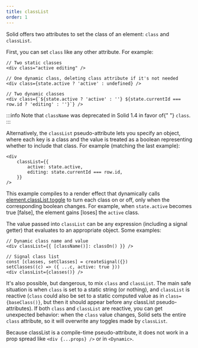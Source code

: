 ```yaml
---
title: classList
order: 1
---
```


Solid offers two attributes to set the class of an element: `class` and `classList`.

First, you can set `class` like any other attribute. For example:

```tsx
// Two static classes
<div class="active editing" />

// One dynamic class, deleting class attribute if it's not needed
<div class={state.active ? 'active' : undefined} />

// Two dynamic classes
<div class={`${state.active ? 'active' : ''} ${state.currentId === row.id ? 'editing' : ''}`} />
```

:::info
	Note that <code>className</code> was deprecated in Solid 1.4 in favor of{" "}
	<code>class</code>.
:::

Alternatively, the `classList` pseudo-attribute lets you specify an object, where each key is a class and the value is treated as a boolean representing whether to include that class. For example (matching the last example):

```tsx
<div
	classList={{ 
		active: state.active,
		editing: state.currentId === row.id,
	}}
/>
```

This example compiles to a render effect that dynamically calls [element.classList.toggle](https://developer.mozilla.org/en-US/docs/Web/API/DOMTokenList/toggle) to turn each class on or off, only when the corresponding boolean changes. For example, when `state.active` becomes true [false], the element gains [loses] the `active` class.

The value passed into `classList` can be any expression (including a signal getter) that evaluates to an appropriate object. Some examples:

```tsx
// Dynamic class name and value
<div classList={{ [className()]: classOn() }} />

// Signal class list
const [classes, setClasses] = createSignal({})
setClasses((c) => ({ ...c, active: true }))
<div classList={classes()} />
```

It's also possible, but dangerous, to mix `class` and `classList`. The main safe situation is when `class` is set to a static string (or nothing), and `classList` is reactive (`class` could also be set to a static computed value as in `class={baseClass()}`, but then it should appear before any classList pseudo-attributes). If both `class` and `classList` are reactive, you can get unexpected behavior: when the `class` value changes, Solid sets the entire `class` attribute, so it will overwrite any toggles made by `classList`.

Because classList is a compile-time pseudo-attribute, it does not work in a prop spread like `<div {...props} />` or in `<Dynamic>`.
